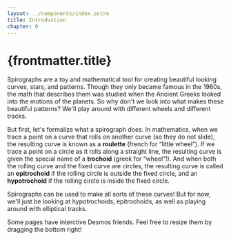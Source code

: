 ```yaml
---
layout: ../components/index.astro
title: Introduction
chapter: 0
---
```


# {frontmatter.title}

Spirographs are a toy and mathematical tool for creating beautiful looking curves, stars, and patterns. Though they only became famous in the 1960s, the math that describes them was studied when the Ancient Greeks looked into the motions of the planets. So why don't we look into what makes these beautiful patterns? We'll play around with different wheels and different tracks.

But first, let's formalize what a spirograph does. In mathematics, when we trace a point on a curve that rolls on another curve (so they do not slide), the resulting curve is known as a **roulette** (french for “little wheel”). If we trace a point on a circle as it rolls along a straight line, the resulting curve is given the special name of a **trochoid** (greek for “wheel”!). And when both the rolling curve and the fixed curve are circles, the resulting curve is called an **epitrochoid** if the rolling circle is outside the fixed circle, and an **hypotrochoid** if the rolling circle is inside the fixed circle.

Spirographs can be used to make all sorts of these curves! But for now, we'll just be looking at hypotrochoids, epitrochoids, as well as playing around with elliptical tracks.

Some pages have interctive Desmos friends. Feel free to resize them by dragging the bottom right!
